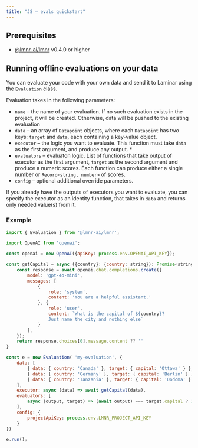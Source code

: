 ```yaml
---
title: "JS – evals quickstart"
---
```


## Prerequisites

- [@lmnr-ai/lmnr](https://www.npmjs.com/package/@lmnr-ai/lmnr) v0.4.0 or higher

## Running offline evaluations on your data

You can evaluate your code with your own data and send it to Laminar using the `Evaluation` class.

Evaluation takes in the following parameters:
- `name` – the name of your evaluation. If no such evaluation exists in the project, it will be created. Otherwise, data will be pushed to the existing evaluation
- `data` – an array of `Datapoint` objects, where each `Datapoint` has two keys: `target` and `data`, each containing a key-value object.
- `executor` – the logic you want to evaluate. This function must take `data` as the first argument, and produce any output. *
- `evaluators` – evaluaton logic. List of functions that take output of executor as the first argument, `target` as the second argument and produce a numeric scores. Each function can produce either a single number or `Record<string, number>` of scores.
- `config` – optional additional override parameters.

<Tip> If you already have the
outputs of executors you want to evaluate, you can specify the executor as an identity function, that takes in `data` and returns only needed value(s) from it.</Tip>

### Example

```javascript
import { Evaluation } from '@lmnr-ai/lmnr';

import OpenAI from 'openai';

const openai = new OpenAI({apiKey: process.env.OPENAI_API_KEY});

const getCapital = async ({country}: {country: string}): Promise<string> => {
    const response = await openai.chat.completions.create({
        model: 'gpt-4o-mini',
        messages: [
            {
                role: 'system',
                content: 'You are a helpful assistant.'
            }, {
                role: 'user',
                content: `What is the capital of ${country}? 
                Just name the city and nothing else`
            }
        ],
    });
    return response.choices[0].message.content ?? ''
}

const e = new Evaluation( 'my-evaluation', {
    data: [
        { data: { country: 'Canada' }, target: { capital: 'Ottawa' } },
        { data: { country: 'Germany' }, target: { capital: 'Berlin' } },
        { data: { country: 'Tanzania' }, target: { capital: 'Dodoma' } },
    ],
    executor: async (data) => await getCapital(data),
    evaluators: [
        async (output, target) => (await output) === target.capital ? 1 : 0
    ],
    config: {
        projectApiKey: process.env.LMNR_PROJECT_API_KEY
    }
})

e.run();
```
